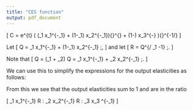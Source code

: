 ```yaml
---
title: "CES function"
output: pdf_document
---
```



\large



\[
C = \theta  e^{\lambda  t} 
  \left(
     \delta \left(\delta _1 x_1^{-\rho _1} +
     \left(1-\delta _1\right) x_2^{-\rho _1}\right){}^{\frac{\rho }{\rho _1}} +
     (1-\delta ) x_3^{-\rho } 
     \right){}^{-1/\rho }
\]
   
Let 
\[
Q = \delta_1  x_1^{-\rho_1} + (1-\delta_1) x_2^{-\rho_1} \;,
\]
and let 
\[
R = Q^{\rho / \rho_1 -1} \;.
\]

Note that
\[
\delta Q = (\alpha_1 + \alpha_2) Q =  \alpha_1  x_1^{-\rho_1} + \alpha_2 x_2^{-\rho_1} \;.
\]

We can use this to simplify the expressions for the output elasticities as follows:

\begin{align*}
\frac{
\frac{\partial C}{\partial x_1} }{
\frac{C}{x_1}
}
& = \frac{\delta  \delta _1 x_1^{-\rho _1} \left(\delta _1 x_1^{-\rho _1}-\left(\delta
   _1-1\right) x_2^{-\rho _1}\right){}^{\frac{\rho }{\rho _1}-1}
   }{
   \delta  \left(\delta _1
   x_1^{-\rho _1}-\left(\delta _1-1\right) x_2^{-\rho _1}\right){}^{\frac{\rho }{\rho
   _1}}-(\delta -1) x_3^{-\rho }}
   \\
& = \frac{\alpha_1 x_1^{-\rho _1} R
   }{
   (\alpha_1 + \alpha_2) Q R + \alpha_3 x_3 ^{-\rho_1}}
   \\
& = \frac{\alpha_1 x_1^{-\rho _1} R
   }{
   (\alpha_1 x_1^{-\rho_1} + \alpha_2 x_2^{-\rho_1}) R + \alpha_3 x_3 ^{-\rho_1}}
\\[6mm]
\frac{
\frac{\partial C}{\partial x_2} }{
\frac{C}{x_2}
}
& =
\frac{\delta  \left(1-\delta _1\right) x_2^{-\rho _1}
   \left(\delta _1 x_1^{-\rho _1}-\left(\delta _1-1\right) x_2^{-\rho
   _1}\right){}^{\frac{\rho }{\rho _1}-1}}{\delta  \left(\delta _1 x_1^{-\rho
   _1}-\left(\delta _1-1\right) x_2^{-\rho _1}\right){}^{\frac{\rho }{\rho _1}}-(\delta
   -1) x_3^{-\rho }}
\\
& = \frac{\alpha_2 x_2^{-\rho _1} R
   }{
   (\alpha_1 + \alpha_2) Q R + \alpha_3 x_3 ^{-\rho_1}}
   \\
& = \frac{\alpha_1 x_1^{-\rho _1} R
   }{
   (\alpha_1 x_1^{-\rho_1} + \alpha_2 x_2^{-\rho_1}) R + \alpha_3 x_3 ^{-\rho_1}}
\\[6mm]
\frac{
\frac{\partial C}{\partial x_3} }{
\frac{C}{x_3}
}
& =  \frac{1-\delta}{\delta  x_3^{\rho } 
   \left(\delta _1 x_1^{-\rho _1} - \left(\delta _1-1\right) 
                   x_2^{-\rho _1} \right)^{\frac{\rho }{\rho _1}} 
   + (1 -\delta)
   }
\\
& = \frac{\alpha_3 x_3^{-\rho} 
   }{
   (\alpha_1 + \alpha_2) Q R + \alpha_3 x_3 ^{-\rho_1}}
   \\
& = \frac{\alpha_3 x_3^{\rho} 
   }{
   (\alpha_1 x_1^{-\rho_1} + \alpha_2 x_2^{-\rho_1}) R + \alpha_3 x_3 ^{-\rho_1}}
\end{align*}

From this we see that the output elasticities sum to 1 and are in the ratio

\[
\alpha_1 x_1^{-\rho_1} R : \alpha_2 x_2^{-\rho_1} R : \alpha_3 x_3 ^{-\rho_1}
\]
